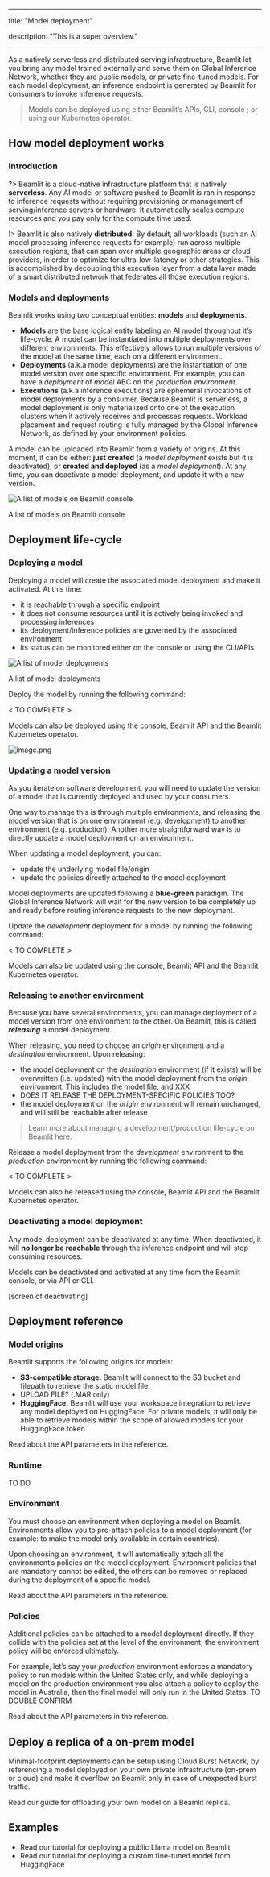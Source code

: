 

---

title: "Model deployment"

description: "This is a super overview."

---

As a natively serverless and distributed serving infrastructure, Beamlit let you bring any model trained externally and serve them on Global Inference Network, whether they are public models, or private fine-tuned models. For each model deployment, an inference endpoint is generated by Beamlit for consumers to invoke inference requests. 

> Models can be deployed using either Beamlit’s APIs, CLI, console ; or using our Kubernetes operator.

## How model deployment works

### Introduction

?> Beamlit is a cloud-native infrastructure platform that is natively **serverless**. Any AI model or software pushed to Beamlit is ran in response to inference requests without requiring provisioning or management of serving/inference servers or hardware. It automatically scales compute resources and you pay only for the compute time used.

!> Beamlit is also natively **distributed.** By default, all workloads (such an AI model processing inference requests for example) run across multiple execution regions, that can span over multiple geographic areas or cloud providers, in order to optimize for ultra-low-latency or other strategies. This is accomplished by decoupling this execution layer from a data layer made of a smart distributed network that federates all those execution regions.

### Models and deployments

Beamlit works using two conceptual entities: **models** and **deployments**.

- **Models** are the base logical entity labeling an AI model throughout it’s life-cycle. A model can be instantiated into multiple deployments over different environments. This effectively allows to run multiple versions of the model at the same time, each on a different environment.
- **Deployments** (a.k.a model deployments) are the instantiation of one model version over one specific environment. For example, you can have a *deployment* of *model* ABC on the *production environment*.
- **Executions** (a.k.a inference executions) are ephemeral invocations of model deployments by a consumer. Because Beamlit is serverless, a model deployment is only materialized onto one of the execution clusters when it actively receives and processes requests. Workload placement and request routing is fully managed by the Global Inference Network, as defined by your environment policies.

A model can be uploaded into Beamlit from a variety of origins. At this moment, it can be either: **just** **created** (a *model deployment* exists but it is deactivated), or **created and deployed** (as a *model deployment*). At any time, you can deactivate a model deployment, and update it with a new version.

![A list of models on Beamlit console](model-deployment/image.png)

A list of models on Beamlit console

## Deployment life-cycle

### Deploying a model

Deploying a model will create the associated model deployment and make it activated. At this time: 

- it is reachable through a specific endpoint
- it does not consume resources until it is actively being invoked and processing inferences
- its deployment/inference policies are governed by the associated environment
- its status can be monitored either on the console or using the CLI/APIs

![A list of model deployments](model-deployment/image%201.png)

A list of model deployments

Deploy the model by running the following command:

< TO COMPLETE > 

Models can also be deployed using the console, Beamlit API and the Beamlit Kubernetes operator.

![image.png](model-deployment/image%202.png)

### Updating a model version

As you iterate on software development, you will need to update the version of a model that is currently deployed and used by your consumers.

One way to manage this is through multiple environments, and releasing the model version that is on one environment (e.g. development) to another environment (e.g. production). Another more straightforward way is to directly update a model deployment on an environment.

When updating a model deployment, you can:

- update the underlying model file/origin
- update the policies directly attached to the model deployment

Model deployments are updated following a **blue-green** paradigm. The Global Inference Network will wait for the new version to be completely up and ready before routing inference requests to the new deployment.

Update the *development* deployment for a model by running the following command:

< TO COMPLETE > 

Models can also be updated using the console, Beamlit API and the Beamlit Kubernetes operator.

### Releasing to another environment

Because you have several environments, you can manage deployment of a model version from one environment to the other. On Beamlit, this is called ***releasing*** a model deployment. 

When releasing, you need to choose an *origin* environment and a *destination* environment. Upon releasing:

- the model deployment on the *destination* environment (if it exists) will be overwritten (i.e. updated) with the model deployment from the *origin* environment. This includes the model file, and XXX
- DOES IT RELEASE THE DEPLOYMENT-SPECIFIC POLICIES TOO?
- the model deployment on the *origin* environment will remain unchanged, and will still be reachable after release

> Learn more about managing a development/production life-cycle on Beamlit here.

Release a model deployment from the *development* environment to the *production* environment by running the following command:

< TO COMPLETE > 

Models can also be released using the console, Beamlit API and the Beamlit Kubernetes operator.

### Deactivating a model deployment

Any model deployment can be deactivated at any time. When deactivated, it will **no longer be reachable** through the inference endpoint and will stop consuming resources. 

Models can be deactivated and activated at any time from the Beamlit console, or via API or CLI.

[screen of deactivating]

## Deployment reference

### Model origins

Beamlit supports the following origins for models:

- **S3-compatible storage.** Beamlit will connect to the S3 bucket and filepath to retrieve the static model file.
- UPLOAD FILE? (.MAR only)
- **HuggingFace.** Beamlit will use your workspace integration to retrieve any model deployed on HuggingFace. For private models, it will only be able to retrieve models within the scope of allowed models for your HuggingFace token.

Read about the API parameters in the reference.

### Runtime

TO DO

### Environment

You must choose an environment when deploying a model on Beamlit. Environments allow you to pre-attach policies to a model deployment (for example: to make the model only available in certain countries). 

Upon choosing an environment, it will automatically attach all the environment’s policies on the model deployment. Environment policies that are mandatory cannot be edited, the others can be removed or replaced during the deployment of a specific model.

Read about the API parameters in the reference.

### Policies

Additional policies can be attached to a model deployment directly. If they collide with the policies set at the level of the environment, the environment policy will be enforced ultimately.

For example, let’s say your *production* environment enforces a mandatory policy to run models within the United States only, and while deploying a model on the production environment you also attach a policy to deploy the model in Australia, then the final model will only run in the United States. TO DOUBLE CONFIRM

Read about the API parameters in the reference.

## Deploy a replica of a on-prem model

Minimal-footprint deployments can be setup using Cloud Burst Network, by referencing a model deployed on your own private infrastructure (on-prem or cloud) and make it overflow on Beamlit only in case of unexpected burst traffic.

Read our guide for offloading your own model on a Beamlit replica.

## Examples

- Read our tutorial for deploying a public Llama model on Beamlit
- Read our tutorial for deploying a custom fine-tuned model from HuggingFace